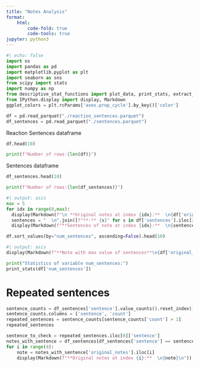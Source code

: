 ```yaml
---
title: "Notes Analysis"
format: 
    html:
        code-fold: true
        code-tools: true
jupyter: python3
---
```


```python
#| echo: false
import os
import pandas as pd
import matplotlib.pyplot as plt
import seaborn as sns
from scipy import stats
import numpy as np
from descriptive_stat_functions import plot_data, print_stats, extract_references
from IPython.display import display, Markdown
ggplot_colors = plt.rcParams['axes.prop_cycle'].by_key()['color']
```

```python
df = pd.read_parquet("./reaction_sentences.parquet")
df_sentences = pd.read_parquet("./sentences.parquet")
```

Reaction Sentences dataframe
```python
df.head(10)
```
```python
print(f"Number of rows:{len(df)}")
```

Sentences dataframe
```python
df_sentences.head(10)
```

```python
print(f"Number of rows:{len(df_sentences)}")
```

```python
#| output: asis
max = 5
for idx in range(0,max):
  display(Markdown(f"\n **Original notes at index {idx}:**  \n{df['original_notes'].iloc[idx]} \n"))
  sentences = "  \n".join([f"**-** {s}" for s in df['sentences'].iloc[idx]])
  display(Markdown(f"**Sentences of note at index {idx}:**  \n{sentences}"))
```


```python
df.sort_values(by="num_sentences", ascending=False).head(10)
```

```python
#| output: asis
display(Markdown(f"**Note with max value of sentences**\n{df['original_notes'].iloc[df['num_sentences'].idxmax()]}\n"))
```



```python
print("Statistics of variable num_sentences:")
print_stats(df['num_sentences'])
```

# Repeated sentences 

```python
sentence_counts = df_sentences['sentence'].value_counts().reset_index()
sentence_counts.columns = ['sentence', 'count']
repeated_sentences = sentence_counts[sentence_counts['count'] > 1]
repeated_sentences
```

```python
sentence_to_check = repeated_sentences.iloc[0]['sentence']
notes_with_sentence = df_sentences[df_sentences['sentence'] == sentence_to_check]
for i in range(4):
    note = notes_with_sentence['original_notes'].iloc[i]
    display(Markdown(f"**Original notes at index {i}:**  \n{note}\n"))
```

